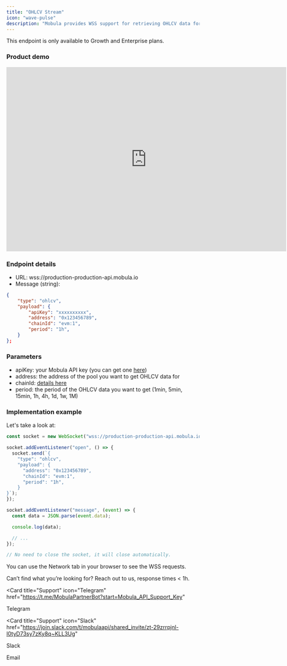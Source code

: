 ```yaml
---
title: "OHLCV Stream"
icon: "wave-pulse"
description: "Mobula provides WSS support for retrieving OHLCV data for any asset."
---
```


<Tip> This endpoint is only available to Growth and Enterprise plans. </Tip>

### Product demo

<iframe
  width="730"
  height="480"
  src="https://www.loom.com/embed/d70b330531d34c1e9ba36635efe6cf14?sid=ea1e4a38-adac-49a4-9611-1d98bd92c449"
  title="Mobula OHLCV Stream Demo"
  frameborder="0"
  allow="accelerometer; autoplay; clipboard-write; encrypted-media; gyroscope; picture-in-picture"
  webkitallowfullscreen
  mozallowfullscreen
></iframe>

### Endpoint details

- URL: wss://production-production-api.mobula.io
- Message (string):

```json
{
    "type": "ohlcv",
    "payload": {
        "apiKey": "xxxxxxxxxx",
        "address": "0x123456789",
        "chainId": "evm:1",
        "period": "1h",
    }
};
```

### Parameters

- apiKey: your Mobula API key (you can get one [here](https://admin.mobula.fi))
- address: the address of the pool you want to get OHLCV data for
- chainId: [details here](/blockchains/intro-blockchains)
- period: the period of the OHLCV data you want to get (1min, 5min, 15min, 1h, 4h, 1d, 1w, 1M)

### Implementation example

Let's take a look at:

```typescript
const socket = new WebSocket("wss://production-production-api.mobula.io");

socket.addEventListener("open", () => {
  socket.send(`{
    "type": "ohlcv",
    "payload": {
      "address": "0x123456789",
      "chainId": "evm:1",
      "period": "1h",
    }
}`);
});

socket.addEventListener("message", (event) => {
  const data = JSON.parse(event.data);

  console.log(data);

  // ...
});

// No need to close the socket, it will close automatically.
```

<Tip>You can use the Network tab in your browser to see the WSS requests. </Tip>

Can’t find what you’re looking for? Reach out to us, response times < 1h.

<CardGroup>

<Card
  title="Support"
  icon="Telegram"
  href="https://t.me/MobulaPartnerBot?start=Mobula_API_Support_Key"
>
  Telegram
</Card>

<Card
  title="Support"
  icon="Slack"
  href="https://join.slack.com/t/mobulaapi/shared_invite/zt-29zrrpjnl-I0tyD73sy7zKy8q~KLL3Ug"
>
  Slack
</Card>

<Card title="Need help?" icon="envelope" href="mailto:contact@mobulalabs.org">
  Email
</Card>

</CardGroup>
